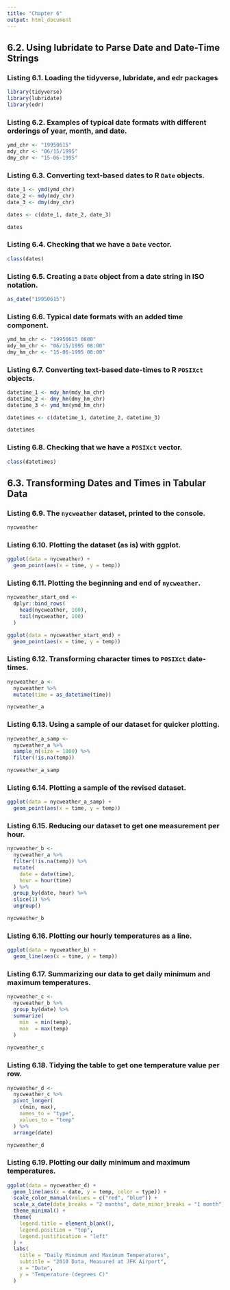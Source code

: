 ```yaml
---
title: "Chapter 6"
output: html_document
---
```


## 6.2. Using **lubridate** to Parse Date and Date-Time Strings

### Listing 6.1. Loading the **tidyverse**, **lubridate**, and **edr** packages

```r
library(tidyverse)
library(lubridate)
library(edr)
```

### Listing 6.2. Examples of typical date formats with different orderings of year, month, and date.

```r
ymd_chr <- "19950615"
mdy_chr <- "06/15/1995"
dmy_chr <- "15-06-1995"
```

### Listing 6.3. Converting text-based dates to R `Date` objects.

```r
date_1 <- ymd(ymd_chr)
date_2 <- mdy(mdy_chr)
date_3 <- dmy(dmy_chr)

dates <- c(date_1, date_2, date_3)

dates
```

### Listing 6.4. Checking that we have a `Date` vector.

```r
class(dates)
```

### Listing 6.5. Creating a `Date` object from a date string in ISO notation.

```r
as_date("19950615")
```

### Listing 6.6. Typical date formats with an added time component.

```r
ymd_hm_chr <- "19950615 0800"
mdy_hm_chr <- "06/15/1995 08:00"
dmy_hm_chr <- "15-06-1995 08:00"
```

### Listing 6.7. Converting text-based date-times to R `POSIXct` objects.

```r
datetime_1 <- mdy_hm(mdy_hm_chr)
datetime_2 <- dmy_hm(dmy_hm_chr)
datetime_3 <- ymd_hm(ymd_hm_chr)

datetimes <- c(datetime_1, datetime_2, datetime_3)

datetimes
```

### Listing 6.8. Checking that we have a `POSIXct` vector.

```r
class(datetimes)
```

## 6.3. Transforming Dates and Times in Tabular Data

### Listing 6.9. The `nycweather` dataset, printed to the console.

```r
nycweather
```

### Listing 6.10. Plotting the dataset (as is) with **ggplot**.

```r
ggplot(data = nycweather) +
  geom_point(aes(x = time, y = temp))
```

### Listing 6.11. Plotting the beginning and end of `nycweather`.

```r
nycweather_start_end <-
  dplyr::bind_rows(
    head(nycweather, 100),
    tail(nycweather, 100)
  )

ggplot(data = nycweather_start_end) +
  geom_point(aes(x = time, y = temp))
```

### Listing 6.12. Transforming character times to `POSIXct` date-times.

```r
nycweather_a <- 
  nycweather %>%
  mutate(time = as_datetime(time))

nycweather_a
```

### Listing 6.13. Using a sample of our dataset for quicker plotting.

```r
nycweather_a_samp <-
  nycweather_a %>%
  sample_n(size = 1000) %>%
  filter(!is.na(temp))

nycweather_a_samp
```

### Listing 6.14. Plotting a sample of the revised dataset.

```r
ggplot(data = nycweather_a_samp) +
  geom_point(aes(x = time, y = temp))
```

### Listing 6.15. Reducing our dataset to get one measurement per hour.

```r
nycweather_b <- 
  nycweather_a %>%
  filter(!is.na(temp)) %>%
  mutate(
    date = date(time),
    hour = hour(time)
  ) %>%
  group_by(date, hour) %>%
  slice(1) %>%
  ungroup()

nycweather_b
```

### Listing 6.16. Plotting our hourly temperatures as a line.

```r
ggplot(data = nycweather_b) +
  geom_line(aes(x = time, y = temp))
```

### Listing 6.17. Summarizing our data to get daily minimum and maximum temperatures.

```r
nycweather_c <-
  nycweather_b %>%
  group_by(date) %>%
  summarize(
    min  = min(temp),
    max  = max(temp)
  )
  
nycweather_c
```

### Listing 6.18. Tidying the table to get one temperature value per row.

```r
nycweather_d <- 
  nycweather_c %>%
  pivot_longer(
    c(min, max),
    names_to = "type",
    values_to = "temp"
  ) %>%
  arrange(date)

nycweather_d
```

### Listing 6.19. Plotting our daily minimum and maximum temperatures.

```r
ggplot(data = nycweather_d) +
  geom_line(aes(x = date, y = temp, color = type)) +
  scale_color_manual(values = c("red", "blue")) +
  scale_x_date(date_breaks = "2 months", date_minor_breaks = "1 month") + 
  theme_minimal() +
  theme(
    legend.title = element_blank(),
    legend.position = "top",
    legend.justification = "left"
  ) + 
  labs(
    title = "Daily Minimum and Maximum Temperatures",
    subtitle = "2010 Data, Measured at JFK Airport",
    x = "Date",
    y = "Temperature (degrees C)"
  )
```

